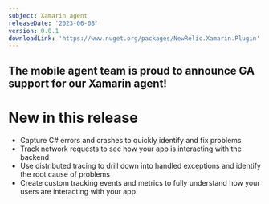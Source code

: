 ```yaml
---
subject: Xamarin agent
releaseDate: '2023-06-08'
version: 0.0.1
downloadLink: 'https://www.nuget.org/packages/NewRelic.Xamarin.Plugin'
---
```


## The mobile agent team is proud to announce GA support for our Xamarin agent!

# New in this release
* Capture C# errors and crashes to quickly identify and fix problems
* Track network requests to see how your app is interacting with the backend
* Use distributed tracing to drill down into handled exceptions and identify the root cause of problems
* Create custom tracking events and metrics to fully understand how your users are interacting with your app